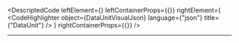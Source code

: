 
<DescriptedCode
  leftElement={<DataUnitDesc />}
  leftContainerProps={{}}
  rightElement={
    <CodeHighlighter
      object={DataUnitVisualJson}
      language={"json"}
      title={"DataUnit"}
    />
  }
  rightContainerProps={{}}
/>

---
